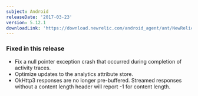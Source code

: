 ```yaml
---
subject: Android
releaseDate: '2017-03-23'
version: 5.12.1
downloadLink: 'https://download.newrelic.com/android_agent/ant/NewRelic_Android_Agent_5.12.1.zip'
---
```


### Fixed in this release

* Fix a null pointer exception crash that occurred during completion of activity traces.
* Optimize updates to the analytics attribute store.
* OkHttp3 responses are no longer pre-buffered. Streamed responses without a content length header will report -1 for content length.

